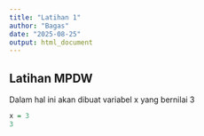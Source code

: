 ---
title: "Latihan 1"
author: "Bagas"
date: "2025-08-25"
output: html_document
---

## Latihan MPDW

Dalam hal ini akan dibuat variabel x yang bernilai 3

```{r}
x = 3
3
```
